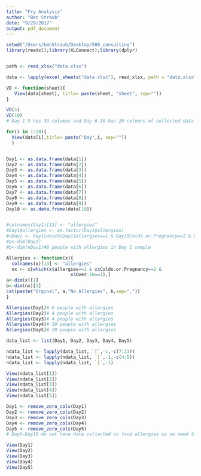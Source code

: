 ```yaml
---
title: "Fry Analysis"
author: "Ben Straub"
date: "9/29/2017"
output: pdf_document
---
```


```r
setwd("/Users/benStraub/Desktop/580_consulting")
library(readxl);library(XLConnect);library(dplyr)


path <- read_xlsx("data.xlsx")

data <- lapply(excel_sheets("data.xlsx"), read_xlsx, path = "data.xlsx")

VD <- function(sheet){
   View(data[sheet], title= paste(sheet, "sheet", sep=""))
}

VD(5)
VD(10)
# Day 1-5 has 33 columns and Day 6-10 has 20 columns of collected data

for(i in 1:10){
  View(data[i],title= paste("Day",i, sep=""))
  }


Day1 <- as.data.frame(data[1])
Day2 <- as.data.frame(data[2])
Day3 <- as.data.frame(data[3])
Day4 <- as.data.frame(data[4])
Day5 <- as.data.frame(data[5])
Day6 <- as.data.frame(data[6])
Day7 <- as.data.frame(data[7])
Day8 <- as.data.frame(data[8])
Day9 <- as.data.frame(data[9])
Day10 <- as.data.frame(data[10])


#colnames(Day1)[13] <- "allergies"
#Day1$allergies <- as.factor(Day1$allergies)
#nDay1 <- Day1[which(Day1$allergies==1 & Day1$Colds.or.Pregnancy==2 & Day1$Over.18==1),]
#a<-dim(Day1)
#b<-dim(nDay1)#6 people with allergies in Day 1 sample  

Allergies <- function(x){
  colnames(x)[13] <- "allergies"
  nx <- x[which(x$allergies==1 & x$Colds.or.Pregnancy==2 & 
                        x$Over.18==1),]
a<-dim(x)[1]
b<-dim(nx)[1]
cat(paste("Orginal", a,"No Allergies", b,sep=","))
}

Allergies(Day1)# 6 people with allergies
Allergies(Day2)# 4 people with allergies
Allergies(Day3)# 4 people with allergies
Allergies(Day4)# 10 people with allergies
Allergies(Day5)# 20 people with allergies

data_list <- list(Day1, Day2, Day3, Day4, Day5)

ndata_list <- lapply(data_list, `[`,-1,-c(7:23))
ndata_list <- lapply(ndata_list, `[`,-1,-c(4:5))
ndata_list <- lapply(ndata_list, `[`,-1)

View(ndata_list[1])
View(ndata_list[2])
View(ndata_list[3])
View(ndata_list[4])
View(ndata_list[5])

Day1 <- remove_zero_cols(Day1)
Day2 <- remove_zero_cols(Day2)
Day3 <- remove_zero_cols(Day3)
Day4 <- remove_zero_cols(Day4)
Day5 <- remove_zero_cols(Day5)
# Day6-Day10 do not have data collected on food allergies so no need to remove columns of zeroes.

View(Day1)
View(Day2)
View(Day3)
View(Day4)
View(Day5)
```

